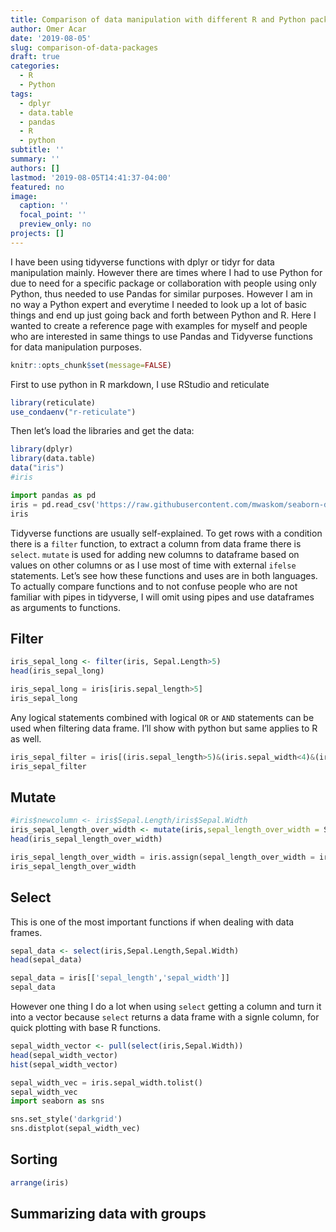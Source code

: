 ```yaml
---
title: Comparison of data manipulation with different R and Python packages
author: Omer Acar
date: '2019-08-05'
slug: comparison-of-data-packages
draft: true
categories:
  - R
  - Python
tags:
  - dplyr
  - data.table
  - pandas
  - R
  - python
subtitle: ''
summary: ''
authors: []
lastmod: '2019-08-05T14:41:37-04:00'
featured: no
image:
  caption: ''
  focal_point: ''
  preview_only: no
projects: []
---
```



I have been using tidyverse functions with dplyr or tidyr for data manipulation mainly. However there are times where I had to use Python for due to need for a specific package or collaboration with people using only Python, thus needed to use Pandas for similar purposes. However I am in no way a Python expert and everytime I needed to look up a lot of basic things and end up just going back and forth between Python and R. Here I wanted to create a reference page with examples for myself and people who are interested in same things to use Pandas and Tidyverse functions for data manipulation purposes. 


```r
knitr::opts_chunk$set(message=FALSE)
```

First to use python in R markdown, I use RStudio and reticulate
```r
library(reticulate)
use_condaenv("r-reticulate")
```

Then let's load the libraries and get the data:
```r
library(dplyr)
library(data.table)
data("iris")
#iris
```

```python
import pandas as pd
iris = pd.read_csv('https://raw.githubusercontent.com/mwaskom/seaborn-data/master/iris.csv')
iris
```

Tidyverse functions are usually self-explained. To get rows with a condition there is a ```filter``` function, to extract a column from data frame there is ```select```. ```mutate``` is used for adding new columns to dataframe based on values on other columns or as I use most of time with external ```ifelse``` statements. Let's see how these functions and uses are in both languages.
To actually compare functions and to not confuse people who are not familiar with pipes in tidyverse, I will omit using pipes and use dataframes as arguments to functions.


## Filter
```r
iris_sepal_long <- filter(iris, Sepal.Length>5)
head(iris_sepal_long)
```

```python
iris_sepal_long = iris[iris.sepal_length>5]
iris_sepal_long
```
Any logical statements combined with logical `OR` or `AND` statements can be used when filtering data frame. I'll show with python but same applies to R as well.

```python
iris_sepal_filter = iris[(iris.sepal_length>5)&(iris.sepal_width<4)&(iris.species=='setosa')]
iris_sepal_filter
```


## Mutate
```r
#iris$newcolumn <- iris$Sepal.Length/iris$Sepal.Width
iris_sepal_length_over_width <- mutate(iris,sepal_length_over_width = Sepal.Length / Sepal.Width)
head(iris_sepal_length_over_width)
```

```python
iris_sepal_length_over_width = iris.assign(sepal_length_over_width = iris.sepal_length / iris.sepal_width)
iris_sepal_length_over_width
```


## Select
This is one of the most important functions if when dealing with data frames. 
```r
sepal_data <- select(iris,Sepal.Length,Sepal.Width)
head(sepal_data)
```
```python
sepal_data = iris[['sepal_length','sepal_width']]
sepal_data
```

However one thing I do a lot when using ```select``` getting a column and turn it into a vector because `select` returns a data frame with a signle column, for quick plotting with base R functions.

```r
sepal_width_vector <- pull(select(iris,Sepal.Width))
head(sepal_width_vector)
hist(sepal_width_vector)
```

```python
sepal_width_vec = iris.sepal_width.tolist()
sepal_width_vec
import seaborn as sns

sns.set_style('darkgrid')
sns.distplot(sepal_width_vec)
```


## Sorting
```r
arrange(iris)
```

## Summarizing data with groups